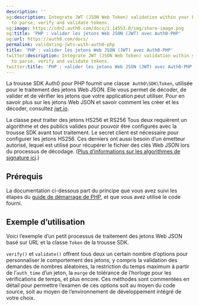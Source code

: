 ```yaml
---
description: ''
og:description: Integrate JWT (JSON Web Token) validation within your PHP application
  to parse, verify and validate tokens.
og:image: https://cdn2.auth0.com/docs/1.14553.0/img/share-image.png
og:title: 'PHP : valider les jetons Web JSON (JWT) avec Auth0-PHP'
og:url: https://auth0.com/docs/
permalink: validating-jwts-with-auth0-php
title: 'PHP : valider les jetons Web JSON (JWT) avec Auth0-PHP'
twitter:description: Integrate JWT (JSON Web Token) validation within your PHP application
  to parse, verify and validate tokens.
twitter:title: 'PHP : valider les jetons Web JSON (JWT) avec Auth0-PHP'
---
```


La trousse SDK Auth0 pour PHP fournit une classe  `Auth0\SDK\Token`, utilisée pour le traitement des jetons Web JSON. Elle vous permet de décoder, de valider et de vérifier les jetons que votre application peut utiliser. Pour en savoir plus sur les jetons Web JSON et savoir comment les créer et les décoder, consultez [jwt.io](https://jwt.io/).

La classe peut traiter des jetons HS256 et RS256 Tous deux requièrent un algorithme et des publics valides pour pouvoir être configurés avec la trousse SDK avant tout traitement. Le secret client est nécessaire pour configurer les jetons HS256. Ces derniers ont aussi besoin d’un émetteur autorisé, lequel est utilisé pour récupérer le fichier des clés Web JSON lors du processus de décodage. ([Plus d’informations sur les algorithmes de signature ici](https://auth0.com/blog/navigating-rs256-and-jwks/).)

## Prérequis

La documentation ci-dessous part du principe que vous avez suivi les étapes du [guide de démarrage de PHP](/libraries/auth0-php), et que vous avez utilisé le code fourni.

## Exemple d’utilisation

Voici l’exemple d’un petit processus de traitement des jetons Web JSON basé sur URL et la classe `Token` de la trousse SDK.



`verify()` et `validate()` offrent tous deux un certain nombre d’options pour personnaliser le comportement des jetons, y compris la validation des demandes de nombres aléatoires, la restriction du temps maximum à partir de l’`auth_time` d’un jeton, la `marge` de tolérance de l’horloge pour les vérifications de temps, et plus encore. Ces méthodes sont commentées en détail pour permettre l’examen de ces options soit au moyen du code source, soit au moyen de l’environnement de développement intégré de votre choix.